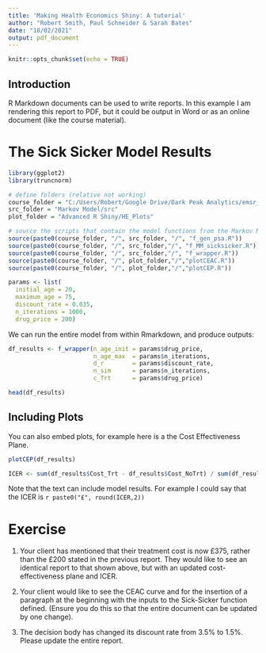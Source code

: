 ```yaml
---
title: 'Making Health Economics Shiny: A tutorial'
author: "Robert Smith, Paul Schneider & Sarah Bates"
date: "18/02/2021"
output: pdf_document
---
```


```r
knitr::opts_chunk$set(echo = TRUE)
```

## Introduction

R Markdown documents can be used to write reports. In this example I am rendering this report to PDF, but it could be output in Word or as an online document (like the course material).

# The Sick Sicker Model Results

```r

library(ggplot2)
library(truncnorm)

# define folders (relative not working)
course_folder = "C:/Users/Robert/Google Drive/Dark Peak Analytics/emsr_course"
src_folder = "Markov Model/src"
plot_folder = "Advanced R Shiny/HE_Plots"

# source the scripts that contain the model functions from the Markov Model/src folder.
source(paste0(course_folder, "/", src_folder, "/", "f_gen_psa.R"))
source(paste0(course_folder, "/", src_folder,"/", "f_MM_sicksicker.R"))
source(paste0(course_folder, "/", src_folder,"/", "f_wrapper.R"))
source(paste0(course_folder, "/", plot_folder,"/","plotCEAC.R"))
source(paste0(course_folder, "/", plot_folder,"/","plotCEP.R"))

params <- list(
  initial_age = 20,
  maximum_age = 75,
  discount_rate = 0.035,
  n_iterations = 1000,
  drug_price = 200)

```
We can run the entire model from within Rmarkdown, and produce outputs:

```r

df_results <- f_wrapper(n_age_init = params$drug_price,
                        n_age_max  = params$n_iterations,
                        d_r        = params$discount_rate,
                        n_sim      = params$n_iterations,
                        c_Trt      = params$drug_price)

head(df_results)

```


## Including Plots

You can also embed plots, for example here is a the Cost Effectiveness Plane.

```r

plotCEP(df_results)

```

```r

ICER <- sum(df_results$Cost_Trt - df_results$Cost_NoTrt) / sum(df_results$QALY_Trt - df_results$QALY_NoTrt)

```

Note that the text can include model results. For example I could say that the ICER is 
`r paste0("£", round(ICER,2))`

# Exercise

1. Your client has mentioned that their treatment cost is now £375, rather than the £200 stated in the previous report. They would like to see an identical report to that shown above, but with an updated cost-effectiveness plane and ICER.

2. Your client would like to see the CEAC curve and for the insertion of a paragraph at the beginning with the inputs to the Sick-Sicker function defined. (Ensure you do this so that the entire document can be updated by one change).

3. The decision body has changed its discount rate from 3.5% to 1.5%. Please update the entire report.

